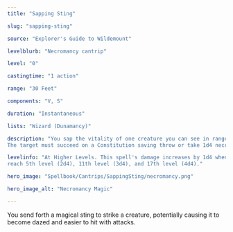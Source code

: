 ```yaml
---
title: "Sapping Sting"

slug: "sapping-sting"

source: "Explorer's Guide to Wildemount"

levelblurb: "Necromancy cantrip"

level: "0"

castingtime: "1 action"

range: "30 Feet"

components: "V, S"

duration: "Instantaneous"

lists: "Wizard (Dunamancy)"

description: "You sap the vitality of one creature you can see in range. 
The target must succeed on a Constitution saving throw or take 1d4 necrotic damage and fall prone."

levelinfo: "At Higher Levels. This spell's damage increases by 1d4 when you
reach 5th level (2d4), 11th level (3d4), and 17th level (4d4)."

hero_image: "Spellbook/Cantrips/SappingSting/necromancy.png"

hero_image_alt: "Necromancy Magic"

---
```

You send forth a magical sting to strike a creature, potentially causing it to become dazed and easier to hit with attacks.